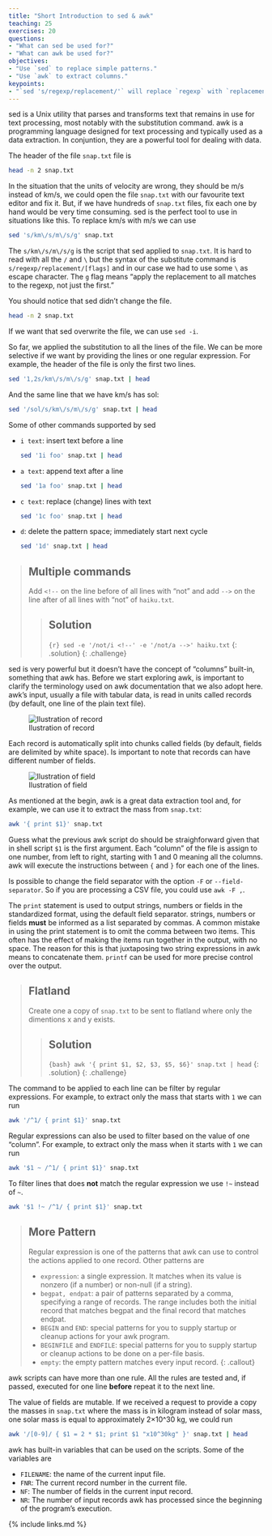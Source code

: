 ```yaml
---
title: "Short Introduction to sed & awk"
teaching: 25
exercises: 20
questions:
- "What can sed be used for?"
- "What can awk be used for?"
objectives:
- "Use `sed` to replace simple patterns."
- "Use `awk` to extract columns."
keypoints:
- "`sed 's/regexp/replacement/'` will replace `regexp` with `replacement`."
---
```


sed is a Unix utility that parses and transforms text
that remains in use for text processing, most notably with the substitution command.
awk is a programming language designed for text processing and typically used as a data extraction.
In conjuntion, they are a powerful tool for dealing with data.

The header of the file `snap.txt` file is

```bash
head -n 2 snap.txt
```

In the situation that the units of velocity are wrong,
they should be m/s instead of km/s,
we could open the file `snap.txt` with our favourite text editor
and fix it.
But, if we have hundreds of `snap.txt` files,
fix each one by hand would be very time consuming.
sed is the perfect tool to use in situations like this.
To replace km/s with m/s we can use

```bash
sed 's/km\/s/m\/s/g' snap.txt
```

The `s/km\/s/m\/s/g` is the script that sed applied to `snap.txt`.
It is hard to read with all the `/` and `\`
but the syntax of the substitute command is `s/regexp/replacement/[flags]`
and in our case we had to use some `\` as escape character.
The `g` flag means "apply the replacement to all matches to the regexp, not just the first."

You should notice that sed didn't change the file.

```bash
head -n 2 snap.txt
```

If we want that sed overwrite the file, we can use `sed -i`.

So far,
we applied the substitution to all the lines of the file.
We can be more selective if we want by
providing the lines
or one regular expression.
For example,
the header of the file is only the first two lines.

```bash
sed '1,2s/km\/s/m\/s/g' snap.txt | head
```

And the same line that we have km/s has sol:

```bash
sed '/sol/s/km\/s/m\/s/g' snap.txt | head
```

Some of other commands supported by sed

- `i text`: insert text before a line

  ```bash
  sed '1i foo' snap.txt | head
  ```
- `a text`: append text after a line
  ```bash
  sed '1a foo' snap.txt | head
  ```
- `c text`: replace (change) lines with text
  ```bash
  sed '1c foo' snap.txt | head
  ```
- `d`: delete the pattern space; immediately start next cycle
  ```bash
  sed '1d' snap.txt | head
  ```

> ## Multiple commands
>
> Add `<!--` on the line before of all lines with "not"
> and
> add `-->` on the line after of all lines with "not"
> of `haiku.txt`.
>
> > ## Solution
> >
> > ```{r}
> > sed -e '/not/i <!--' -e '/not/a -->' haiku.txt 
> > ```
> {: .solution}
{: .challenge}

sed is very powerful but it doesn't have the concept of "columns" built-in,
something that awk has.
Before we start exploring awk,
is important to clarify the terminology used on awk documentation that we also adopt here.
awk's input, usually a file with tabular data, is read in units called records
(by default, one line of the plain text file).

![Ilustration of record](../fig/awk-record.jpg)

Each record is automatically split into chunks called fields
(by default, fields are delimited by white space).
Is important to note that records can have different number of fields.

![Ilustration of field](../fig/awk-field.jpg)

As mentioned at the begin,
awk is a great data extraction tool
and, for example,
we can use it to extract the mass from `snap.txt`:

```bash
awk '{ print $1}' snap.txt
```

Guess what the previous awk script do should be straighforward
given that in shell script `$1` is the first argument.
Each "column" of the file is assign to one number, from left to right, starting with 1
and 0 meaning all the columns.
awk will execute the instructions between `{` and `}`
for each one of the lines.

Is possible to change the field separator with the option `-F` or `--field-separator`.
So if you are processing a CSV file,
you could use `awk -F ,`.

The `print` statement is used to output strings, numbers or fields in the standardized format,
using the default field separator.
strings, numbers or fields **must** be informed as a list separated by commas.
A common mistake in using the print statement is to omit the comma between two items.
This often has the effect of making the items run together in the output, with no space.
The reason for this is that juxtaposing two string expressions in awk means to concatenate them.
`printf` can be used for more precise control over the output.

> ## Flatland
>
> Create one a copy of `snap.txt` to be sent to flatland where only the dimentions x and y exists.
>
> > ## Solution
> >
> > ```{bash}
> > awk '{ print $1, $2, $3, $5, $6}' snap.txt | head
> > ```
> {: .solution}
{: .challenge}

The command to be applied to each line can be filter
by regular expressions.
For example,
to extract only the mass that starts with `1`
we can run

```bash
awk '/^1/ { print $1}' snap.txt
```

Regular expressions can also be used to filter based on the value of one "column".
For example,
to extract only the mass when it starts with `1`
we can run

```bash
awk '$1 ~ /^1/ { print $1}' snap.txt
```

To filter lines that does **not** match the regular expression we use `!~` instead of `~`.

```bash
awk '$1 !~ /^1/ { print $1}' snap.txt
```

> ## More Pattern
>
> Regular expression is one of the patterns that awk can use to control the actions applied to one record.
> Other patterns are
>
> - `expression`: a single expression. It matches when its value is nonzero (if a number) or non-null (if a string).
> - `begpat, endpat`: a pair of patterns separated by a comma, specifying a range of records. The range includes both the initial record that matches begpat and the final record that matches endpat.
> - `BEGIN` and `END`: special patterns for you to supply startup or cleanup actions for your awk program.
> - `BEGINFILE` and `ENDFILE`: special patterns for you to supply startup or cleanup actions to be done on a per-file basis.
> - `empty`: the empty pattern matches every input record.
{: .callout}

awk scripts can have more than one rule. All the rules are tested and, if passed, executed for one line **before** repeat it to the next line.

The value of fields are mutable.
If we received a request to provide a copy the masses in `snap.txt`
where the mass is in kilogram instead of solar mass,
one solar mass is equal to approximately 2×10^30 kg,
we could run

```bash
awk '/[0-9]/ { $1 = 2 * $1; print $1 "x10^30kg" }' snap.txt | head
```

awk has built-in variables that can be used on the scripts.
Some of the variables are

- `FILENAME`: the name of the current input file.
- `FNR`: The current record number in the current file.
- `NF`: The number of fields in the current input record.
- `NR`: The number of input records awk has processed since the beginning of the program’s execution.

{% include links.md %}